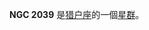 {{NGCInfoBox|NGCID=NGC 2039|發現者=約翰·弗里德里希·威廉·赫歇爾|發現日期=1828年1月19日|其他編號=|曆元=J2000.0|赤經=5時44分1秒
|赤緯=8°41'30"|星座=猎户座|星體=星群|星等=|表面亮度=|藍等=}}

'''NGC 2039''' 是[[猎户座|猎户座]]的一個[[星群|星群]]。

{{NGCReference|2039}}
{{Catalogs|NGC=2039}}